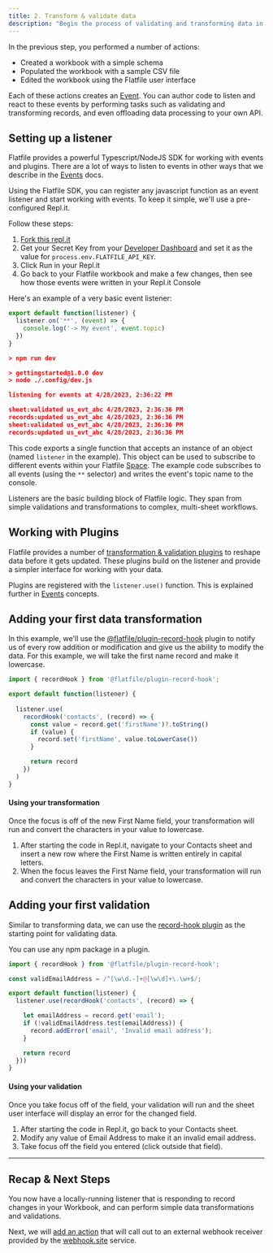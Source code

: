 ```yaml
---
title: 2. Transform & validate data
description: "Begin the process of validating and transforming data in Flatfile by implementing a basic event handler."
---
```


In the previous step, you performed a number of actions:

* Created a workbook with a simple schema
* Populated the workbook with a sample CSV file
* Edited the workbook using the Flatfile user interface

Each of these actions creates an <Tooltip tip="Anatomy of an Event...">[Event](../concepts/events)</Tooltip>. You can author code to listen and react to these events by performing tasks such as validating and transforming records, and even offloading data processing to your own API.

## Setting up a listener

<Note>Flatfile provides a powerful Typescript/NodeJS SDK for working with events and  plugins. There are a lot of ways to listen to events in other ways that we describe in the [Events](../concepts/events) docs.</Note>

Using the Flatfile SDK, you can register any javascript function as an event listener and start working with events. To keep it simple, we'll use a pre-configured Repl.it.

Follow these steps:

1. <Tooltip tip="View repl.it project">[Fork this repl.it](https://replit.com/@flatfile/get-started#index.ts)</Tooltip>
2. Get your Secret Key from your <Tooltip tip="Go to developer dashboard">[Developer Dashboard](https://platform.flatfile.com/developers)</Tooltip> and set it as the value for `process.env.FLATFILE_API_KEY`.
3. Click Run in your Repl.it
4. Go back to your Flatfile workbook and make a few changes, then see how those events were written in your Repl.it Console

Here's an example of a very basic event listener:

```js index.js
export default function(listener) {
  listener.on('**', (event) => {
    console.log('-> My event', event.topic)
  })
}
```

``` json Console
> npm run dev

> gettingstarted@1.0.0 dev
> node ./.config/dev.js

listening for events at 4/28/2023, 2:36:22 PM

sheet:validated us_evt_abc 4/28/2023, 2:36:36 PM
records:updated us_evt_abc 4/28/2023, 2:36:36 PM
sheet:validated us_evt_abc 4/28/2023, 2:36:36 PM
records:updated us_evt_abc 4/28/2023, 2:36:36 PM
```

This code exports a single function that accepts an instance of an object (named `listener` in the example). This object can be used to subscribe to different events within your Flatfile <Tooltip tip="Are micro-applications...">[Space](../concepts/spaces)</Tooltip>. The example code subscribes to all events (using the `**` selector) and writes the event's topic name to the console.

Listeners are the basic building block of Flatfile logic. They span from simple validations and transformations to complex, multi-sheet workflows.

## Working with Plugins

Flatfile provides a number of <Tooltip tip="View all plugins">[transformation & validation plugins](https://flatfile.com/plugins)</Tooltip> to reshape data before it gets updated. These plugins build on the listener and provide a simpler interface for working with your data. 

<Tip>Plugins are registered with the `listener.use()` function. This is explained further in [Events](../concepts/events) concepts.</Tip>

## Adding your first data transformation

In this example, we'll use the <Tooltip tip="View plugin">[@flatfile/plugin-record-hook](https://www.npmjs.com/package/@flatfile/plugin-record-hook)</Tooltip> plugin to notify us of every row addition or modification and give us the ability to modify the data. For this example, we will take the first name record and make it lowercase.

```js index.js
import { recordHook } from '@flatfile/plugin-record-hook';

export default function(listener) {
  
  listener.use(
    recordHook('contacts', (record) => {
      const value = record.get('firstName')?.toString()
      if (value) {
        record.set('firstName', value.toLowerCase())
      }

      return record
    })
  )
}
```

#### Using your transformation 

Once the focus is off of the new First Name field, your transformation will run and convert the characters in your value to lowercase.

1. After starting the code in Repl.it, navigate to your Contacts sheet and insert a new row where the First Name is written entirely in capital letters. 
2. When the focus leaves the First Name field, your transformation will run and convert the characters in your value to lowercase.


## Adding your first validation

Similar to transforming data, we can use the <Tooltip tip="View plugin">[record-hook plugin](https://www.npmjs.com/package/@flatfile/plugin-record-hook)</Tooltip> as the starting point for validating data.

<Tip>
You can use any npm package in a plugin.
</Tip>

```js index.js
import { recordHook } from '@flatfile/plugin-record-hook';

const validEmailAddress = /^[\w\d.-]+@[\w\d]+\.\w+$/;

export default function(listener) {
  listener.use(recordHook('contacts', (record) => {

    let emailAddress = record.get('email');
    if (!validEmailAddress.test(emailAddress)) {
      record.addError('email', 'Invalid email address');
    }

    return record
  }))
}
```

#### Using your validation 

Once you take focus off of the field, your validation will run and the sheet user interface will display an error for the changed field.

1. After starting the code in Repl.it, go back to your Contacts sheet.
2. Modify any value of Email Address to make it an invalid email address. 
3. Take focus off the field you entered (click outside that field). 


---

## Recap & Next Steps

You now have a locally-running listener that is responding to record changes in your Workbook, and can perform simple data transformations and validations.

Next, we will <Tooltip tip="Configure a submit action">[add an action](submit-action)</Tooltip> that will call out to an external webhook receiver provided by the <Tooltip tip="Inspect, test and automate requests">[webhook.site](https://webhook.site)</Tooltip> service.
